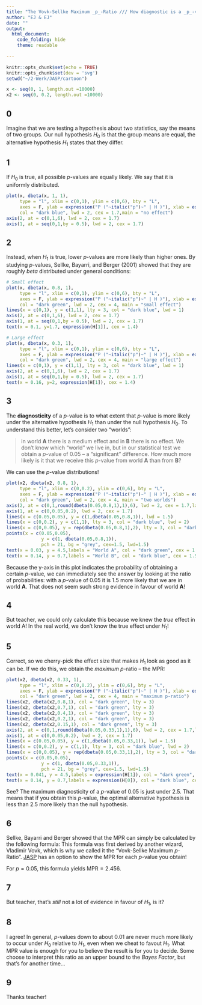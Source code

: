 ```yaml
---
title: "The Vovk-Sellke Maximum _p_-Ratio /// How diagnostic is a _p_-value?"
author: "EJ & EJ"
date: ""
output: 
  html_document:
    code_folding: hide
    theme: readable
  
---
```


```r
knitr::opts_chunk$set(echo = TRUE)
knitr::opts_chunk$set(dev = 'svg')
setwd("~/2-Werk/JASP/cartoon")

x <- seq(0, 1, length.out =10000)
x2 <- seq(0, 0.2, length.out =10000)
```

## 0

Imagine that we are testing a hypothesis about two statistics, say the means of two groups. Our null hypothesis $H_0$ is that the group means are equal, the alternative hypothesis $H_1$ states that they differ. 

## 1
If $H_0$ is true, all possible _p_-values are equally likely. We say that it is uniformly distributed.

```r
plot(x, dbeta(x, 1, 1), 
     type = "l", xlim = c(0,1), ylim = c(0,6), bty = "L", 
     axes = F, ylab = expression("P ("~italic("p")~" | H )"), xlab = expression(italic("p")), 
     col = "dark blue", lwd = 2, cex = 1.7,main = "no effect")
axis(2, at = c(0,1,6), lwd = 2, cex = 1.7)
axis(1, at = seq(0,1,by = 0.5), lwd = 2, cex = 1.7)
```

## 2
Instead, when $H_1$ is true, lower _p_-values are more likely than higher ones. By studying _p_-values, Sellke, Bayarri, and Berger (2001) showed that they are roughly _beta_ distributed under general conditions:


```r
# Small effect
plot(x, dbeta(x, 0.8, 1), 
     type = "l", xlim = c(0,1), ylim = c(0,6), bty = "L", 
     axes = F, ylab = expression("P ("~italic("p")~" | H )"), xlab = expression(italic("p")), 
     col = "dark green", lwd = 2, cex = 4, main = "small effect")
lines(x = c(0,1), y = c(1,1), lty = 3, col = "dark blue", lwd = 1)
axis(2, at = c(0,1,6), lwd = 2, cex = 1.7)
axis(1, at = seq(0,1,by = 0.5), lwd = 2, cex = 1.7)
text(x = 0.1, y=1.7, expression(H[1]), cex = 1.4)
```
```r
# Large effect
plot(x, dbeta(x, 0.3, 1), 
     type = "l", xlim = c(0,1), ylim = c(0,6), bty = "L", 
     axes = F, ylab = expression("P ("~italic("p")~" | H )"), xlab = expression(italic("p")), 
     col = "dark green", lwd = 2, cex = 4, main = "large effect")
lines(x = c(0,1), y = c(1,1), lty = 3, col = "dark blue", lwd = 1)
axis(2, at = c(0,1,6), lwd = 2, cex = 1.7)
axis(1, at = seq(0,1,by = 0.5), lwd = 2, cex = 1.7)
text(x = 0.16, y=2, expression(H[1]), cex = 1.4)

```


## 3
The __diagnosticity__ of a _p_-value is to what extent that _p_-value is more likely under the alternative hypothesis $H_1$ than under the null hypothesis $H_0$. 
To understand this better, let's consider two "worlds": 

> in world __A__ there is a medium effect and in __B__ there is no effect. We don't know which "world" we live in, but in our statistical test we obtain a _p_-value of 0.05 -- a "significant" difference. How much more likely is it that we receive this _p_-value from world __A__ than from __B__? 

We can use the _p_-value distributions!

```r
plot(x2, dbeta(x2, 0.8, 1), 
     type = "l", xlim = c(0,0.2), ylim = c(0,6), bty = "L", 
     axes = F, ylab = expression("P ("~italic("p")~" | H )"), xlab = expression(italic("p")), 
     col = "dark green", lwd = 2, cex = 4, main = "two worlds")
axis(2, at = c(0,1,round(dbeta(0.05,0.8,1),1),6), lwd = 2, cex = 1.7,las=1)
axis(1, at = c(0,0.05,0.2), lwd = 2, cex = 1.7)
lines(x = c(0.05,0.05), y = c(1,dbeta(0.05,0.8,1)), lwd = 1.5)
lines(x = c(0,0.2), y = c(1,1), lty = 3, col = "dark blue", lwd = 2)
lines(x = c(0,0.05), y = rep(dbeta(0.05,0.8,1),2), lty = 3, col = "dark green", lwd = 2)
points(x = c(0.05,0.05), 
             y = c(1, dbeta(0.05,0.8,1)), 
             pch = 21, bg = "grey", cex=1.5, lwd=1.5)
text(x = 0.03, y = 4.5,labels = "World A", col = "dark green", cex = 1.5)
text(x = 0.14, y = 0.7,labels = "World B", col = "dark blue", cex = 1.5)
```
Because the y-axis in this plot indicates the probability of obtaining a certain _p_-value, we can immediately see the answer by looking at the ratio of probabilities: with a _p_-value of 0.05 it is 1.5 more likely that we are in world __A__. That does not seem such strong evidence in favour of world __A__!

## 4
But teacher, we could only calculate this because we knew the _true_ effect in world A! In the real world, we don't know the true effect under $H_1$!

## 5
Correct, so we cherry-pick the effect size that makes $H_1$ look as good as it can be. If we do this, we obtain the _maximum p_-ratio -- the MPR: 

```r
plot(x2, dbeta(x2, 0.33, 1), 
     type = "l", xlim = c(0,0.2), ylim = c(0,6), bty = "L", 
     axes = F, ylab = expression("P ("~italic("p")~" | H )"), xlab = expression(italic("p")), 
     col = "dark green", lwd = 2, cex = 4, main = "maximum p-ratio")
lines(x2, dbeta(x2,0.8,1), col = "dark green", lty = 3)
lines(x2, dbeta(x2,0.7,1), col = "dark green", lty = 3)
lines(x2, dbeta(x2,0.4,1), col = "dark green", lty = 3)
lines(x2, dbeta(x2,0.2,1), col = "dark green", lty = 3)
lines(x2, dbeta(x2,0.15,1), col = "dark green", lty = 3)
axis(2, at = c(0,1,round(dbeta(0.05,0.33,1),1),6), lwd = 2, cex = 1.7,las=1)
axis(1, at = c(0,0.05,0.2), lwd = 2, cex = 1.7)
lines(x = c(0.05,0.05), y = c(1,dbeta(0.05,0.33,1)), lwd = 1.5)
lines(x = c(0,0.2), y = c(1,1), lty = 3, col = "dark blue", lwd = 2)
lines(x = c(0,0.05), y = rep(dbeta(0.05,0.33,1),2), lty = 3, col = "dark green", lwd = 2)
points(x = c(0.05,0.05), 
             y = c(1, dbeta(0.05,0.33,1)), 
             pch = 21, bg = "grey", cex=1.5, lwd=1.5)
text(x = 0.041, y = 4.5,labels = expression(H[1]), col = "dark green", cex = 1.5)
text(x = 0.14, y = 0.7,labels = expression(H[0]), col = "dark blue", cex = 1.5)
```

See? The maximum diagnosticity of a _p_-value of 0.05 is just under 2.5. That means that if you obtain this _p_-value, the optimal alternative hypothesis is less than 2.5 more likely than the null hypothesis. 

## 6
Sellke, Bayarri and Berger showed that the MPR can simply be calculated by the following formula: 
\begin{equation}
\mathrm{MPR} =
\begin{cases} 
(-e p \ln p)^{-1} & \mathrm{for} \quad p < \frac{1}{e} \\
1 & \mathrm{for} \quad p \geq \frac{1}{e} \\
\end{cases},
\label{eq:mpr}
\end{equation}
This formula was first derived by another wizard, Vladimir Vovk, which is why we called it the "Vovk-Sellke Maximum _p_-Ratio". [JASP](https://www.jasp-stats.org) has an option to show the MPR for each _p_-value you obtain!

For $p=0.05$, this formula yields $\mathrm{MPR} = 2.456$. 

## 7
But teacher, that's _still_ not a lot of evidence in favour of $H_1$, is it?

## 8
I agree! In general, _p_-values down to about 0.01 are never much more likely to occur under $H_0$ relative to $H_1$, even when we cheat to favout $H_1$. What MPR value is enough for you to believe the result is for you to decide. Some choose to interpret this ratio as an upper bound to the _Bayes Factor_, but that's for another time...

## 9
Thanks teacher!
